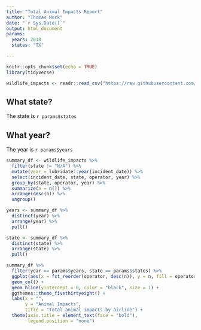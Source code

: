 ```yaml
---
title: "Total Animal Impacts Report"
author: "Thomas Mock"
date: "`r Sys.Date()`"
output: html_document
params:
  years: 2018
  states: "TX"

---
```


```r
knitr::opts_chunk$set(echo = TRUE)
library(tidyverse)

wildlife_impacts <- readr::read_csv("https://raw.githubusercontent.com/rfordatascience/tidytuesday/master/data/2019/2019-07-23/wildlife_impacts.csv")
```

## What state?

The state is `r params$states`

## What year?

The year is `r params$years`

```r
summary_df <- wildlife_impacts %>% 
  filter(state != "N/A") %>% 
  mutate(year = lubridate::year(incident_date)) %>% 
  select(incident_date, state, operator, year) %>% 
  group_by(state, operator, year) %>% 
  summarize(n = n()) %>% 
  arrange(desc(n)) %>% 
  ungroup()

years <- summary_df %>% 
  distinct(year) %>%
  arrange(year) %>% 
  pull()

state <- summary_df %>% 
  distinct(state) %>% 
  arrange(state) %>% 
  pull()

summary_df %>% 
  filter(year == params$years, state == params$states) %>% 
  ggplot(aes(x = fct_reorder(operator, desc(n)), y = n, fill = operator)) +
  geom_col() +
  geom_hline(yintercept = 0, color = "black", size = 1) +
  ggthemes::theme_fivethirtyeight() +
  labs(x = "",
       y = "Animal Impacts",
       title = "Total animal impacts by airline") +
  theme(axis.title = element_text(face = "bold"),
        legend.position = "none")
```


